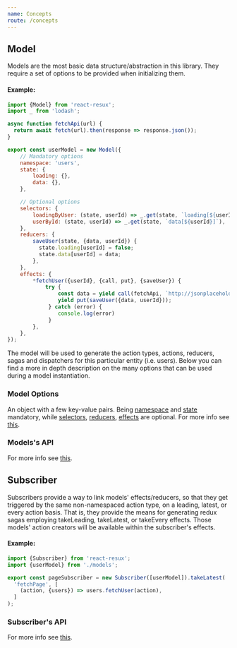 ```yaml
---
name: Concepts
route: /concepts
---
```


## Model

Models are the most basic data structure/abstraction in this library. They require a set of options to be provided
when initializing them.

#### Example:
```javascript
import {Model} from 'react-resux';
import _ from 'lodash';

async function fetchApi(url) {
  return await fetch(url).then(response => response.json());
}

export const userModel = new Model({
    // Mandatory options
    namespace: 'users',
    state: {
        loading: {},
        data: {},
    },

    // Optional options
    selectors: {
        loadingByUser: (state, userId) => _.get(state, `loading[${userId}]`, true),
        userById: (state, userId) => _.get(state, `data[${userId}]`),
    },
    reducers: {
        saveUser(state, {data, userId}) {
          state.loading[userId] = false;
          state.data[userId] = data;
        },
    },
    effects: {
        *fetchUser({userId}, {call, put}, {saveUser}) {
            try {
                const data = yield call(fetchApi, `http://jsonplaceholder.typicode.com/users/${userId}`);
                yield put(saveUser({data, userId}));
             } catch (error) {
                console.log(error)
             }
        },
    },
});
```

The model will be used to generate the action types, actions, reducers, sagas and dispatchers for this particular
entity (i.e. users). Below you can find a more in depth description on the many options that can be used during a
model instantiation.

### Model Options

An object with a few key-value pairs. Being [namespace](/react-resux/interfaces/modeloptions.md#namespace) and
[state](/react-resux/interfaces/modeloptions.md#state) mandatory, while
[selectors](/react-resux/interfaces/modeloptions.md#optional-selectors),
[reducers](/react-resux/interfaces/modeloptions.md#optional-reducers),
[effects](/react-resux/interfaces/modeloptions.md#optional-effects) are optional. For more info see
[this](/react-resux/interfaces/modeloptions.md).

### Models's API

For more info see [this](/react-resux/classes/model.md).

## Subscriber

Subscribers provide a way to link models' effects/reducers, so that they get triggered by the same non-namespaced
action type, on a leading, latest, or every action basis. That is, they provide the means for generating redux sagas
employing takeLeading, takeLatest, or takeEvery effects. Those models' action creators will be available within the
subscriber's effects.

#### Example:
```javascript
import {Subscriber} from 'react-resux';
import {userModel} from './models';

export const pageSubscriber = new Subscriber([userModel]).takeLatest(
  'fetchPage', [
    (action, {users}) => users.fetchUser(action),
  ]
);
```

### Subscriber's API

For more info see [this](/react-resux/classes/subscriber.md).
